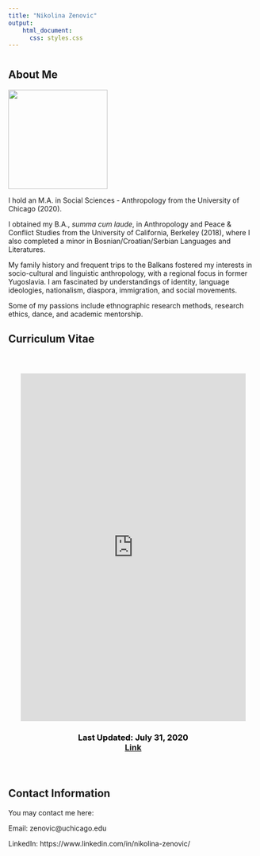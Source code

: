 ```yaml
---
title: "Nikolina Zenovic"
output: 
    html_document:
      css: styles.css
---
```

# {.tabset .tabset-fade .tabset-pills}

## About Me
  ![](https://nzenovic.github.io/nzenovic/headshot.jpg){width=200px}
  

  

I hold an M.A. in Social Sciences - Anthropology from the University of Chicago (2020). 

I obtained my B.A., *summa cum laude*, in Anthropology and Peace & Conflict Studies from the University of California, Berkeley (2018), where I also completed a minor in Bosnian/Croatian/Serbian Languages and Literatures. 

My family history and frequent trips to the Balkans fostered my interests in socio-cultural and linguistic anthropology, with a regional focus in former Yugoslavia. I am fascinated by understandings of identity, language ideologies, nationalism, diaspora, immigration, and social movements.

Some of my passions include ethnographic research methods, research ethics, dance, and academic mentorship.  



## Curriculum Vitae
<div class="main" style="padding:25px;">

  
  <div>
       
  <iframe src="https://nzenovic.github.io/nzenovic/ZenovicCVweb.pdf" style="width: 100%; height:700px; margin-left: auto;margin-left: auto;" frameborder="0"></iframe>
       

    
  
  </div>

  <div>
        
         
  <h3 style="text-align:center; color: #000000;">
            Last Updated: July 31, 2020  
  <a href="https://nzenovic.github.io/nzenovic/ZenovicCVweb.pdf">
  Link 
  </a>
 
  </h3>
      
    
  </div>
 
</div>


## Contact Information
You may contact me here: 

Email: zenovic@uchicago.edu

LinkedIn: https://www.linkedin.com/in/nikolina-zenovic/


